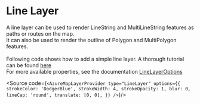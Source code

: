 

<Meta title="Data Visualization/Line Layer"/>

# Line Layer

A line layer can be used to render LineString and MultiLineString features as paths or routes on the map.<br/> 
It can also be used to render the outline of Polygon and MultiPolygon features.<br/><br/>
Following code shows how to add a simple line layer. A thorough tutorial can be found [here](https://learn.microsoft.com/en-us/azure/azure-maps/map-add-line-layer)<br/>
For more available properties, see the documentation [LineLayerOptions](https://learn.microsoft.com/en-us/javascript/api/azure-maps-control/atlas.linelayeroptions?view=azure-maps-typescript-latest)

<LineLayer/>

<Source code={`
<AzureMapLayerProvider
    type="LineLayer"
    options={{
        strokeColor: 'DodgerBlue',
        strokeWidth: 4,
        strokeOpacity: 1,
        blur: 0,
        lineCap: 'round',
        translate: [0, 0],
    }}
/>
`}/>